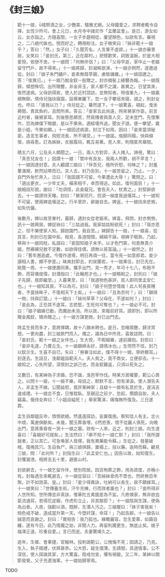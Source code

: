 # 《封三娘》

> 範十一娘，城祭酒之女，少艷美，騷雅尤絕。父母鐘愛之，求聘者輒令自擇，女恆少所可。會上元日，水月寺中諸尼作「盂蘭盆會」。是日，游女如云，女亦詣之。方隨喜間，一女子步趨相從，屢望顏色，似欲有言。審視之，二八絕代姝也。悅而好之，轉用盼注。女子微笑曰：「姊非範十一娘乎？」答曰：「然。」女子曰：「久聞芳名，人言果不虛謬。」十一娘亦審里居，女笑曰：「妾封氏，第三，近在鄰村。」把臂歡笑，詞致溫婉，於是大相愛悅，依戀不舍。十一娘問：「何無伴侶？」曰：「父母早逝，家中止一老嫗留守門戶，故不得來。」十一娘將歸，封凝眸欲涕，十一娘亦惘然，遂邀過從。封曰：「娘子朱門繡戶，妾素無葭莩親，慮致譏嫌。」十一娘固邀之。答：「俟異日。」十一娘乃脫金釵一股贈之，封亦摘髻上綠簪為報。十一娘既歸，傾想殊切。出所贈簪，非金非玉，家人都不之識，甚異之。日望其來，悵然遂病。父母訊得故，使人於近村諮訪，並無知者。時值重九，十一娘羸頓無聊。倩侍兒強扶窺園，設褥東籬下。忽一女子攀垣來窺，覘之，則封女也。呼曰：「接我以力？」侍兒從之，驀然遂下。十一娘驚喜，頓起，曳坐褥間，責其負約，且問所來。答云：「妾家去此尚遠，時來舅家作耍。前言近村者，緣舅家耳。別後懸思頗苦，然貧賤者與貴人交，足未登門，先懷慚怍，恐為婢僕下眼覷，是以不果來。適經墻外過，聞女子語，便一攀望，冀是小姐，今果如願。」十一娘因述病源，封泣下如雨，因曰：「妾來當須秘密。造言生事者，飛短流長，所不堪受。」十一娘諾。偕歸同榻，快與傾懷，病尋愈。訂為姊妹，衣服履舄，輒互易著。見人來，則隱匿夾幕間。
>
> 積五六月，公及夫人頗聞之。一日，兩人方對弈，夫人掩入。諦視，驚曰：「真吾兒友也！」因謂十一娘：「閨中有良友，我兩人所歡，胡不早言？」十一娘因達封意。夫人顧謂三娘曰：「伴吾兒，極所忻慰，何昧之？」封羞暈滿頰，默然拈帶而已。夫人去，封乃告別，十一娘苦留之，乃止。一夕，自門外匆忙奔入，泣曰：「我固謂不可留，今果遭此大辱！」驚問之。曰：「適出更衣，一少年丈夫，橫來相干，幸而得逃。如此，復何面目！」十一娘細詰形貌，謝曰：「勿須怪，此妾癡兄。會告夫人，杖責之。」封堅辭欲去。十一娘請待天曙。封曰：「舅家咫尺，但須一梯度我過墻耳。」十一娘知不可留，使兩婢逾墻送之。行半里許，辭謝自去。婢返，十一娘扶床悲惋，如失伉儷。
>
> 後數月，婢以故至東村，暮歸，遇封女從老嫗來。婢喜，拜問，封亦惻惻，訊十一娘興居。婢捉袂曰：「三姑過我。我家姑姑盼欲死！」封曰：「我亦思之，但不樂使家人知。歸啟園門，我自至。」婢歸告十一娘，十一娘喜，從其言，則封已在園中矣。相見，各道間闊，綿綿不寐。視婢子眠熟，乃起，移與十一娘同枕，私語曰：「妾固知娘子未字。以才色門第，何患無貴介婿，然褲褲兒敖不足數，如欲得佳偶，請無以貧富論。」十一娘然之。封曰：「舊年邂逅處，今復作道場，明日再煩一往，當令見一如意郎君。妾少讀相人書，頗不參差。」昧爽封即去，約俟蘭若，十一娘果往，封已先在。眺覽一周，十一娘便邀同車。攜手出門，見一秀才，年可十七八，布袍不飾，而容儀俊偉。封潛指曰：「此翰苑才也。」十一娘略睨之，封別曰：「娘子先歸，我即繼至。」入暮果至，曰：「我適物色甚詳，其人即同里孟安仁也。」十一娘知其貧，不以為可。封曰：「娘子何墮世情哉！此人茍長貧賤者，予當抉眸子，不復相天下士矣。」十一娘曰：「且為奈何？」曰：「願得一物，持與訂盟。」十一娘曰：「姊何草草？父母在，不遂如何？」封曰：「妾此為，正恐其不遂耳。志若堅，生死何可奪也？」十一娘必不可。封曰：「娘子姻緣已動，而魔劫未消。所以故，來報前好耳。請即別，即以所贈金鳳釵，矯命贈之。」十一娘方謀更商，封已出門去。
>
> 時孟生貧而多才，意將擇耦，故十八猶未聘也。是日，忽睹兩艷，歸涉冥想。一更向盡，封三娘款門而入。燭之，識為日中所見，喜致詰問。曰：「妾封氏，範十一娘之女伴也。」生大悅，不暇細審，遽前擁抱。封拒曰：「妾非毛遂，乃曹丘生。十一娘願締永好，請倩冰也。」生愕然不信，封乃以釵示生。生喜不自已，矢曰：「勞眷注如此，僕不得十一娘，寧終鰥耳。」封遂去。生詰旦，浼鄰媼詣範夫人。夫人貧之，竟不商女，立便卻去。十一娘知之，心失所望，深恨封之誤己也，而金釵難返，只須以死矢之。
>
> 又數日，有某紳為子求婚，恐不諧，浼邑宰作伐。時某方居權要，範公心畏之。以問十一娘，十一娘不樂，母詰之，默默不言，但有涕淚。使人潛告夫人，非孟生不嫁。公聞益怒，竟許某紳家；且疑十一娘有私意於生，遂涓吉速成禮。十一娘忿不食，日惟耽臥。至親迎之前夕，忽起，攬鏡自妝，夫人竊喜。俄侍女奔曰：「小姐自縊死！」舉家驚涕，痛悔無所復及。三日遂葬。
>
> 孟生自鄰媼反命，憤恨欲絕。然遙遙探訪，妄冀復挽。察知佳人有主，忿火中燒，萬慮俱斷矣。未幾，聞玉葬香埋，然悲喪，恨不從麗人俱死。向晚出門，意將乘昏夜一哭十一娘之墓。欻有一人來，近之，則封三娘。向生道喜曰：「喜姻好可就矣。」生泫然曰：「卿不知十一娘亡耶？」封曰：「我所謂就者，正以其亡。可急喚家人發塚，我有異藥能令蘇。」生從之，發墓破棺，復掩其穴。生自負尸，與三娘俱歸，置榻上，投以藥，逾時而蘇。顧見三娘，問：「此何所？」封指生曰：「此孟安仁也。」因告以故，始知復生。封懼漏洩，相將去五十里，避匿山村。
>
> 封欲辭去，十一娘乞留作伴，使別院居。因貨殉葬之飾，用為資度，亦稱小有。封每遇生來輒避去，十一娘從容曰：「吾姊妹骨肉不啻也，然終無百年聚。計不如效英、皇。」封曰：「妾少得異訣，吐納可以長生，故不願嫁耳。」十一娘笑曰：「世傳養生術，汗牛充棟，行而效者誰也？」封曰：「妾所得非人世所知。世所傳並非真訣，惟華陀五禽圖差為不妄。凡修煉家，無非欲血氣流通耳，若得厄逆癥，作虎形立止，非其驗耶？」十一娘陰與生謀，使偽為出者。入夜，強勸以酒，既醉，生潛入污之。三娘醒曰：「妹子害我矣！倘色戒不破，道成當升第一天。今墮奸謀，命耳！」乃起告辭。十一娘告以誠意而哀謝之。封曰：「實相告：我乃狐也。緣瞻麗容，忽生愛慕，如繭自纏，遂有今日。此乃情魔之劫，非關人力。再留則魔更生，無底止矣。娘子福澤正遠，珍重自愛。」言已而逝。夫妻驚嘆久之。
>
> 逾年，生鄉、會果捷，官翰林。投刺謁範公，公愧悔不見；固請之，乃見。生入，執子婿禮，伏拜甚恭。公大怒，疑生儇薄。生請間，具道情事。公不深信，使人探諸其家，方大驚喜。陰戒勿宣，懼有禍變。又二年，某紳以關節發覺，父子充遼海軍。十一娘始歸寧焉。

TODO
